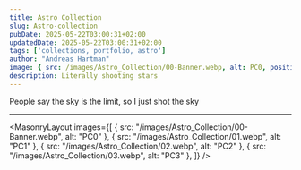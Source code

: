 ```yaml
---
title: Astro Collection
slug: Astro-collection
pubDate: 2025-05-22T03:00:31+02:00
updatedDate: 2025-05-22T03:00:31+02:00
tags: ['collections, portfolio, astro']
author: "Andreas Hartman"
image: { src: /images/Astro_Collection/00-Banner.webp, alt: PC0, positionx: 30%, positiony: 20%}
description: Literally shooting stars
---
```


People say the sky is the limit, so I just shot the sky


---

<MasonryLayout images={[
    { src: "/images/Astro_Collection/00-Banner.webp", alt: "PC0" },
    { src: "/images/Astro_Collection/01.webp", alt: "PC1" },
    { src: "/images/Astro_Collection/02.webp", alt: "PC2" },
    { src: "/images/Astro_Collection/03.webp", alt: "PC3" },
]} />